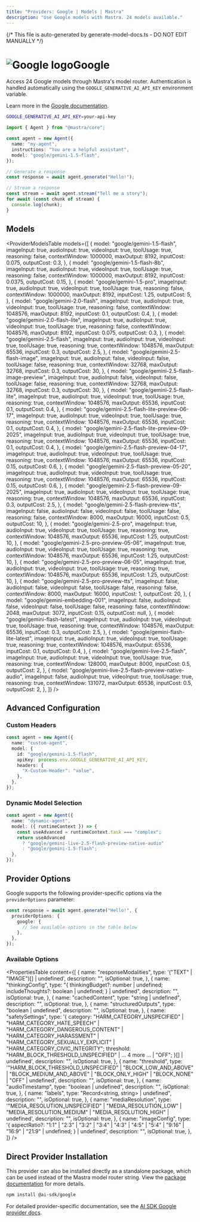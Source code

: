 ```yaml
---
title: "Providers: Google | Models | Mastra"
description: "Use Google models with Mastra. 24 models available."
---
```


{/* This file is auto-generated by generate-model-docs.ts - DO NOT EDIT MANUALLY */}


# <img src="https://models.dev/logos/google.svg" alt="Google logo" className="inline w-8 h-8 mr-2 align-middle dark:invert dark:brightness-0 dark:contrast-200" />Google

Access 24 Google models through Mastra's model router. Authentication is handled automatically using the `GOOGLE_GENERATIVE_AI_API_KEY` environment variable.

Learn more in the [Google documentation](https://ai.google.dev/gemini-api/docs/pricing).

```bash
GOOGLE_GENERATIVE_AI_API_KEY=your-api-key
```

```typescript
import { Agent } from "@mastra/core";

const agent = new Agent({
  name: "my-agent",
  instructions: "You are a helpful assistant",
  model: "google/gemini-1.5-flash",
});

// Generate a response
const response = await agent.generate("Hello!");

// Stream a response
const stream = await agent.stream("Tell me a story");
for await (const chunk of stream) {
  console.log(chunk);
}
```

## Models

<ProviderModelsTable
  models={[
    {
      model: "google/gemini-1.5-flash",
      imageInput: true,
      audioInput: true,
      videoInput: true,
      toolUsage: true,
      reasoning: false,
      contextWindow: 1000000,
      maxOutput: 8192,
      inputCost: 0.075,
      outputCost: 0.3,
    },
    {
      model: "google/gemini-1.5-flash-8b",
      imageInput: true,
      audioInput: true,
      videoInput: true,
      toolUsage: true,
      reasoning: false,
      contextWindow: 1000000,
      maxOutput: 8192,
      inputCost: 0.0375,
      outputCost: 0.15,
    },
    {
      model: "google/gemini-1.5-pro",
      imageInput: true,
      audioInput: true,
      videoInput: true,
      toolUsage: true,
      reasoning: false,
      contextWindow: 1000000,
      maxOutput: 8192,
      inputCost: 1.25,
      outputCost: 5,
    },
    {
      model: "google/gemini-2.0-flash",
      imageInput: true,
      audioInput: true,
      videoInput: true,
      toolUsage: true,
      reasoning: false,
      contextWindow: 1048576,
      maxOutput: 8192,
      inputCost: 0.1,
      outputCost: 0.4,
    },
    {
      model: "google/gemini-2.0-flash-lite",
      imageInput: true,
      audioInput: true,
      videoInput: true,
      toolUsage: true,
      reasoning: false,
      contextWindow: 1048576,
      maxOutput: 8192,
      inputCost: 0.075,
      outputCost: 0.3,
    },
    {
      model: "google/gemini-2.5-flash",
      imageInput: true,
      audioInput: true,
      videoInput: true,
      toolUsage: true,
      reasoning: true,
      contextWindow: 1048576,
      maxOutput: 65536,
      inputCost: 0.3,
      outputCost: 2.5,
    },
    {
      model: "google/gemini-2.5-flash-image",
      imageInput: true,
      audioInput: false,
      videoInput: false,
      toolUsage: false,
      reasoning: true,
      contextWindow: 32768,
      maxOutput: 32768,
      inputCost: 0.3,
      outputCost: 30,
    },
    {
      model: "google/gemini-2.5-flash-image-preview",
      imageInput: true,
      audioInput: false,
      videoInput: false,
      toolUsage: false,
      reasoning: true,
      contextWindow: 32768,
      maxOutput: 32768,
      inputCost: 0.3,
      outputCost: 30,
    },
    {
      model: "google/gemini-2.5-flash-lite",
      imageInput: true,
      audioInput: true,
      videoInput: true,
      toolUsage: true,
      reasoning: true,
      contextWindow: 1048576,
      maxOutput: 65536,
      inputCost: 0.1,
      outputCost: 0.4,
    },
    {
      model: "google/gemini-2.5-flash-lite-preview-06-17",
      imageInput: true,
      audioInput: true,
      videoInput: true,
      toolUsage: true,
      reasoning: true,
      contextWindow: 1048576,
      maxOutput: 65536,
      inputCost: 0.1,
      outputCost: 0.4,
    },
    {
      model: "google/gemini-2.5-flash-lite-preview-09-2025",
      imageInput: true,
      audioInput: true,
      videoInput: true,
      toolUsage: true,
      reasoning: true,
      contextWindow: 1048576,
      maxOutput: 65536,
      inputCost: 0.1,
      outputCost: 0.4,
    },
    {
      model: "google/gemini-2.5-flash-preview-04-17",
      imageInput: true,
      audioInput: true,
      videoInput: true,
      toolUsage: true,
      reasoning: true,
      contextWindow: 1048576,
      maxOutput: 65536,
      inputCost: 0.15,
      outputCost: 0.6,
    },
    {
      model: "google/gemini-2.5-flash-preview-05-20",
      imageInput: true,
      audioInput: true,
      videoInput: true,
      toolUsage: true,
      reasoning: true,
      contextWindow: 1048576,
      maxOutput: 65536,
      inputCost: 0.15,
      outputCost: 0.6,
    },
    {
      model: "google/gemini-2.5-flash-preview-09-2025",
      imageInput: true,
      audioInput: true,
      videoInput: true,
      toolUsage: true,
      reasoning: true,
      contextWindow: 1048576,
      maxOutput: 65536,
      inputCost: 0.3,
      outputCost: 2.5,
    },
    {
      model: "google/gemini-2.5-flash-preview-tts",
      imageInput: false,
      audioInput: false,
      videoInput: false,
      toolUsage: false,
      reasoning: false,
      contextWindow: 8000,
      maxOutput: 16000,
      inputCost: 0.5,
      outputCost: 10,
    },
    {
      model: "google/gemini-2.5-pro",
      imageInput: true,
      audioInput: true,
      videoInput: true,
      toolUsage: true,
      reasoning: true,
      contextWindow: 1048576,
      maxOutput: 65536,
      inputCost: 1.25,
      outputCost: 10,
    },
    {
      model: "google/gemini-2.5-pro-preview-05-06",
      imageInput: true,
      audioInput: true,
      videoInput: true,
      toolUsage: true,
      reasoning: true,
      contextWindow: 1048576,
      maxOutput: 65536,
      inputCost: 1.25,
      outputCost: 10,
    },
    {
      model: "google/gemini-2.5-pro-preview-06-05",
      imageInput: true,
      audioInput: true,
      videoInput: true,
      toolUsage: true,
      reasoning: true,
      contextWindow: 1048576,
      maxOutput: 65536,
      inputCost: 1.25,
      outputCost: 10,
    },
    {
      model: "google/gemini-2.5-pro-preview-tts",
      imageInput: false,
      audioInput: false,
      videoInput: false,
      toolUsage: false,
      reasoning: false,
      contextWindow: 8000,
      maxOutput: 16000,
      inputCost: 1,
      outputCost: 20,
    },
    {
      model: "google/gemini-embedding-001",
      imageInput: false,
      audioInput: false,
      videoInput: false,
      toolUsage: false,
      reasoning: false,
      contextWindow: 2048,
      maxOutput: 3072,
      inputCost: 0.15,
      outputCost: null,
    },
    {
      model: "google/gemini-flash-latest",
      imageInput: true,
      audioInput: true,
      videoInput: true,
      toolUsage: true,
      reasoning: true,
      contextWindow: 1048576,
      maxOutput: 65536,
      inputCost: 0.3,
      outputCost: 2.5,
    },
    {
      model: "google/gemini-flash-lite-latest",
      imageInput: true,
      audioInput: true,
      videoInput: true,
      toolUsage: true,
      reasoning: true,
      contextWindow: 1048576,
      maxOutput: 65536,
      inputCost: 0.1,
      outputCost: 0.4,
    },
    {
      model: "google/gemini-live-2.5-flash",
      imageInput: true,
      audioInput: true,
      videoInput: true,
      toolUsage: true,
      reasoning: true,
      contextWindow: 128000,
      maxOutput: 8000,
      inputCost: 0.5,
      outputCost: 2,
    },
    {
      model: "google/gemini-live-2.5-flash-preview-native-audio",
      imageInput: false,
      audioInput: true,
      videoInput: true,
      toolUsage: true,
      reasoning: true,
      contextWindow: 131072,
      maxOutput: 65536,
      inputCost: 0.5,
      outputCost: 2,
    },
  ]}
/>

## Advanced Configuration

### Custom Headers

```typescript
const agent = new Agent({
  name: "custom-agent",
  model: {
    id: "google/gemini-1.5-flash",
    apiKey: process.env.GOOGLE_GENERATIVE_AI_API_KEY,
    headers: {
      "X-Custom-Header": "value",
    },
  },
});
```

### Dynamic Model Selection

```typescript
const agent = new Agent({
  name: "dynamic-agent",
  model: ({ runtimeContext }) => {
    const useAdvanced = runtimeContext.task === "complex";
    return useAdvanced
      ? "google/gemini-live-2.5-flash-preview-native-audio"
      : "google/gemini-1.5-flash";
  },
});
```

## Provider Options

Google supports the following provider-specific options via the `providerOptions` parameter:

```typescript
const response = await agent.generate("Hello!", {
  providerOptions: {
    google: {
      // See available options in the table below
    },
  },
});
```

### Available Options

<PropertiesTable
  content={[
    {
      name: "responseModalities",
      type: '("TEXT" | "IMAGE")[] | undefined',
      description: "",
      isOptional: true,
    },
    {
      name: "thinkingConfig",
      type: "{ thinkingBudget?: number | undefined; includeThoughts?: boolean | undefined; } | undefined",
      description: "",
      isOptional: true,
    },
    {
      name: "cachedContent",
      type: "string | undefined",
      description: "",
      isOptional: true,
    },
    {
      name: "structuredOutputs",
      type: "boolean | undefined",
      description: "",
      isOptional: true,
    },
    {
      name: "safetySettings",
      type: '{ category: "HARM_CATEGORY_UNSPECIFIED" | "HARM_CATEGORY_HATE_SPEECH" | "HARM_CATEGORY_DANGEROUS_CONTENT" | "HARM_CATEGORY_HARASSMENT" | "HARM_CATEGORY_SEXUALLY_EXPLICIT" | "HARM_CATEGORY_CIVIC_INTEGRITY"; threshold: "HARM_BLOCK_THRESHOLD_UNSPECIFIED" | ... 4 more ... | "OFF"; }[] | undefined',
      description: "",
      isOptional: true,
    },
    {
      name: "threshold",
      type: '"HARM_BLOCK_THRESHOLD_UNSPECIFIED" | "BLOCK_LOW_AND_ABOVE" | "BLOCK_MEDIUM_AND_ABOVE" | "BLOCK_ONLY_HIGH" | "BLOCK_NONE" | "OFF" | undefined',
      description: "",
      isOptional: true,
    },
    {
      name: "audioTimestamp",
      type: "boolean | undefined",
      description: "",
      isOptional: true,
    },
    {
      name: "labels",
      type: "Record<string, string> | undefined",
      description: "",
      isOptional: true,
    },
    {
      name: "mediaResolution",
      type: '"MEDIA_RESOLUTION_UNSPECIFIED" | "MEDIA_RESOLUTION_LOW" | "MEDIA_RESOLUTION_MEDIUM" | "MEDIA_RESOLUTION_HIGH" | undefined',
      description: "",
      isOptional: true,
    },
    {
      name: "imageConfig",
      type: '{ aspectRatio?: "1:1" | "2:3" | "3:2" | "3:4" | "4:3" | "4:5" | "5:4" | "9:16" | "16:9" | "21:9" | undefined; } | undefined',
      description: "",
      isOptional: true,
    },
  ]}
/>

## Direct Provider Installation

This provider can also be installed directly as a standalone package, which can be used instead of the Mastra model router string. View the [package documentation](https://www.npmjs.com/package/@ai-sdk/google) for more details.

```bash npm2yarn copy
npm install @ai-sdk/google
```

For detailed provider-specific documentation, see the [AI SDK Google provider docs](https://ai-sdk.dev/providers/ai-sdk-providers/google).
